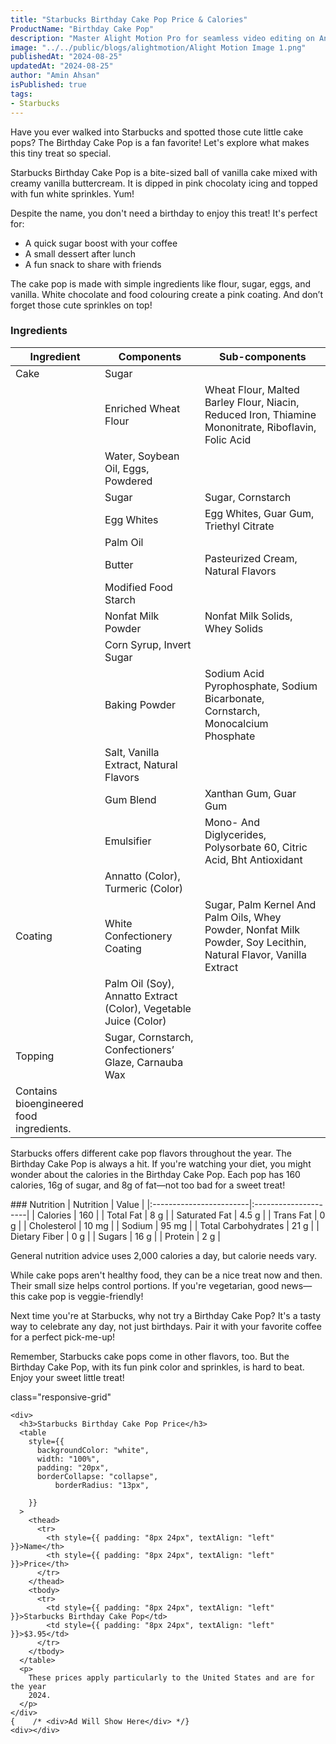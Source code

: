 ```yaml
---
title: "Starbucks Birthday Cake Pop Price & Calories"
ProductName: "Birthday Cake Pop" 
description: "Master Alight Motion Pro for seamless video editing on Android, iOS, and Tablets with our ultimate guide, unlocking advanced features and elevating your skills in 2024!"
image: "../../public/blogs/alightmotion/Alight Motion Image 1.png"
publishedAt: "2024-08-25"
updatedAt: "2024-08-25"
author: "Amin Ahsan"
isPublished: true
tags:
- Starbucks
---
```


Have you ever walked into Starbucks and spotted those cute little cake pops? The Birthday Cake Pop is a fan favorite! Let's explore what makes this tiny treat so special.

Starbucks Birthday Cake Pop is a bite-sized ball of vanilla cake mixed with creamy vanilla buttercream. It is dipped in pink chocolaty icing and topped with fun white sprinkles. Yum!

Despite the name, you don't need a birthday to enjoy this treat! It's perfect for:
- A quick sugar boost with your coffee
- A small dessert after lunch
- A fun snack to share with friends

The cake pop is made with simple ingredients like flour, sugar, eggs, and vanilla. White chocolate and food colouring create a pink coating. And don’t forget those cute sprinkles on top!
<div className="table-container2">

### Ingredients
| Ingredient              | Components                                   | Sub-components  |
|-------------------------|----------------------------------------------|-----------------|
| Cake                    | Sugar                                        |                 |
|                         | Enriched Wheat Flour                         | Wheat Flour, Malted Barley Flour, Niacin, Reduced Iron, Thiamine Mononitrate, Riboflavin, Folic Acid                |
|                         | Water, Soybean Oil, Eggs, Powdered           |                 |
|                         | Sugar                                        |Sugar, Cornstarch|
|                         | Egg Whites                                   | Egg Whites, Guar Gum, Triethyl Citrate|
|                         | Palm Oil                                     |                 |
|                         | Butter                                       |Pasteurized Cream, Natural Flavors                 |
|                         | Modified Food Starch                         |                 |
|                         | Nonfat Milk Powder                           | Nonfat Milk Solids, Whey Solids                |
|                         | Corn Syrup, Invert Sugar                     |                 |
|                         |  Baking Powder                               |Sodium Acid Pyrophosphate, Sodium Bicarbonate, Cornstarch, Monocalcium Phosphate                 |
|                         | Salt, Vanilla Extract, Natural Flavors       |                 |
|                         | Gum Blend                                    |Xanthan Gum, Guar Gum|
|                         | Emulsifier                                   | Mono- And Diglycerides, Polysorbate 60, Citric Acid, Bht Antioxidant                |
|                         | Annatto (Color), Turmeric (Color)            |                 |
| Coating                 | White Confectionery Coating                  | Sugar, Palm Kernel And Palm Oils, Whey Powder, Nonfat Milk Powder, Soy Lecithin, Natural Flavor, Vanilla Extract                |
|                         | Palm Oil (Soy), Annatto Extract (Color), Vegetable Juice (Color)                                             |                 |
| Topping                 |Sugar, Cornstarch, Confectioners’ Glaze, Carnauba Wax|                 |
|  Contains bioengineered food ingredients.|                                              |                 |
</div>

Starbucks offers different cake pop flavors throughout the year. The Birthday Cake Pop is always a hit. 
If you're watching your diet, you might wonder about the calories in the Birthday Cake Pop. Each pop has 160 calories, 16g of sugar, and 8g of fat—not too bad for a sweet treat! 
<div className="table-container">
### Nutrition
    | Nutrition               | Value                |  
    |:------------------------|:---------------------|
    | Calories                | 160                  |
    | Total Fat               | 8 g                  |
    | Saturated Fat           | 4.5 g                |
    | Trans Fat               | 0 g                  |
    | Cholesterol             | 10 mg                |
    | Sodium                  | 95 mg                |
    | Total Carbohydrates     | 21 g                 |
    | Dietary Fiber           | 0 g                  |
    | Sugars                  | 16 g                 |
    | Protein                 | 2 g                  |

 General nutrition advice uses 2,000 calories a day, but calorie needs vary.    

While cake pops aren't healthy food, they can be a nice treat now and then. Their small size helps control portions. If you're vegetarian, good news—this cake pop is veggie-friendly!
    </div>

Next time you're at Starbucks, why not try a Birthday Cake Pop? It's a tasty way to celebrate any day, not just birthdays. Pair it with your favorite coffee for a perfect pick-me-up!

Remember, Starbucks cake pops come in other flavors, too. But the Birthday Cake Pop, with its fun pink color and sprinkles, is hard to beat. Enjoy your sweet little treat!

<style jsx>{`
  .table-container {
    overflow-x: auto;
    position: relative;
  }
  .table-container table {
    border-collapse: collapse;
    width: 30%;
  }
  .table-container th,
  .table-container td {
    border: 1px solid #ddd;
    padding: 2px;
    min-width: 30px;
    font-size: 11px;
  }
  .table-container th:first-child,
  .table-container td:first-child {
    position: sticky;
    left: 0;
    background-color: white;
    z-index: 1;
  }
  @media (max-width: 768px) {
    .table-container th:not(:first-child),
    .table-container td:not(:first-child) {
      min-width: 50px;
    }
  }
`}</style>

<style jsx>{`
  .table-container2 {
    overflow-x: auto;
    position: relative;
  }
  .table-container2 table {
    border-collapse: collapse;
    width: 80%;
  }
  .table-container2 th,
  .table-container2 td {
    border: 1px solid #ddd;
    padding: 2px;
    min-width: 30px;
    font-size: 11px;
  }
  .table-container2 th:first-child,
  .table-container2 td:first-child {
    position: sticky;
    left: 0;
    background-color: white;
    z-index: 1;
  }
  @media (max-width: 768px) {
    .table-container2 th:not(:first-child),
    .table-container2 td:not(:first-child) {
      min-width: 50px;
    }
  }
`}</style>
 <style jsx>{`
  @media (min-width: 768px) {
    .responsive-grid {
      display: grid;
      grid-template-columns: 1fr 1fr;
    }
  }
`}</style>

<div
  style={{
    backgroundColor: "#cee3de",
    borderLeft: "3px solid #0c7556",
   padding: "20px",
    paddingTop: "13px", // Add padding to the top
        display: "grid",
        height: "fit-content",
      }} 
      
  class="responsive-grid"

>
    <div>
      <h3>Starbucks Birthday Cake Pop Price</h3>
      <table
        style={{
          backgroundColor: "white",
          width: "100%",
          padding: "20px",
          borderCollapse: "collapse",
              borderRadius: "13px",
          
        }}
      >
        <thead>
          <tr>
            <th style={{ padding: "8px 24px", textAlign: "left" }}>Name</th>
            <th style={{ padding: "8px 24px", textAlign: "left" }}>Price</th>
          </tr>
        </thead>
        <tbody>
          <tr>
            <td style={{ padding: "8px 24px", textAlign: "left" }}>Starbucks Birthday Cake Pop</td>
            <td style={{ padding: "8px 24px", textAlign: "left" }}>$3.95</td>
          </tr> 
        </tbody>
      </table>
      <p>
        These prices apply particularly to the United States and are for the year
        2024.
      </p>
    </div>
    {    /* <div>Ad Will Show Here</div> */}
    <div></div>
  </div>
